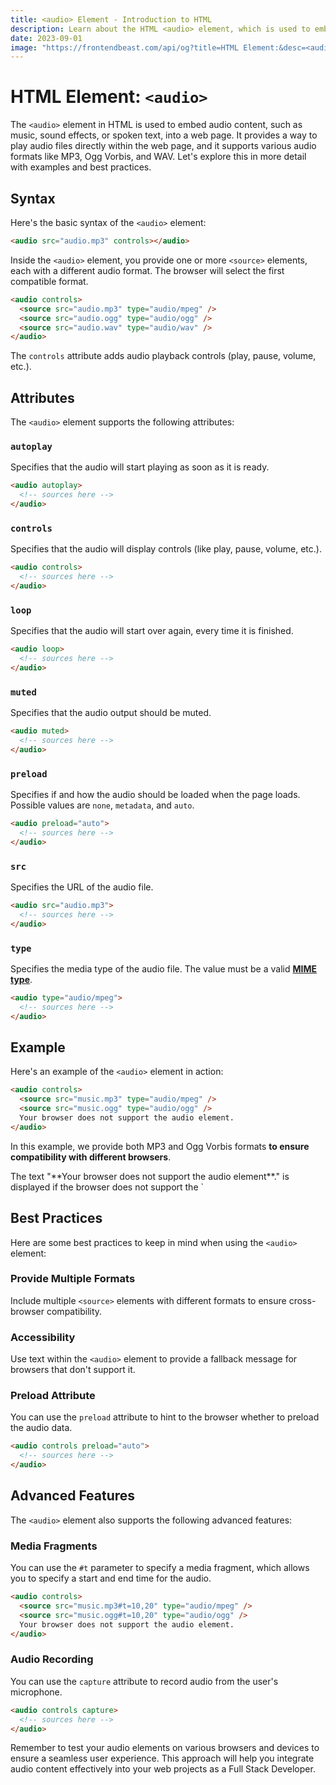 ```yaml
---
title: <audio> Element - Introduction to HTML
description: Learn about the HTML <audio> element, which is used to embed audio content in a document.
date: 2023-09-01
image: "https://frontendbeast.com/api/og?title=HTML Element:&desc=<audio> - Introduction to HTML"
---
```



# HTML Element: `<audio>`

The `<audio>` element in HTML is used to embed audio content, such as music, sound effects, or spoken text, into a web page. It provides a way to play audio files directly within the web page, and it supports various audio formats like MP3, Ogg Vorbis, and WAV. Let's explore this in more detail with examples and best practices.

## Syntax

Here's the basic syntax of the `<audio>` element:

```html
<audio src="audio.mp3" controls></audio>
```

Inside the `<audio>` element, you provide one or more `<source>` elements, each with a different audio format. The browser will select the first compatible format.

```html {2-4}
<audio controls>
  <source src="audio.mp3" type="audio/mpeg" />
  <source src="audio.ogg" type="audio/ogg" />
  <source src="audio.wav" type="audio/wav" />
</audio>
```

The `controls` attribute adds audio playback controls (play, pause, volume, etc.).

## Attributes

The `<audio>` element supports the following attributes:

### `autoplay`

Specifies that the audio will start playing as soon as it is ready.

```html
<audio autoplay>
  <!-- sources here -->
</audio>
```

### `controls`

Specifies that the audio will display controls (like play, pause, volume, etc.).

```html
<audio controls>
  <!-- sources here -->
</audio>
```

### `loop`

Specifies that the audio will start over again, every time it is finished.

```html
<audio loop>
  <!-- sources here -->
</audio>
```

### `muted`

Specifies that the audio output should be muted.

```html
<audio muted>
  <!-- sources here -->
</audio>
```

### `preload`

Specifies if and how the audio should be loaded when the page loads. Possible values are `none`, `metadata`, and `auto`.

```html
<audio preload="auto">
  <!-- sources here -->
</audio>
```

### `src`

Specifies the URL of the audio file.

```html
<audio src="audio.mp3">
  <!-- sources here -->
</audio>
```

### `type`

Specifies the media type of the audio file. The value must be a valid [**MIME type**](https://developer.mozilla.org/en-US/docs/Web/HTTP/Basics_of_HTTP/MIME_types).

```html
<audio type="audio/mpeg">
  <!-- sources here -->
</audio>
```

## Example

Here's an example of the `<audio>` element in action:

```html
<audio controls>
  <source src="music.mp3" type="audio/mpeg" />
  <source src="music.ogg" type="audio/ogg" />
  Your browser does not support the audio element.
</audio>
```

In this example, we provide both MP3 and Ogg Vorbis formats **to ensure compatibility with different browsers**.

<Callout emoji="💡" type="info">
  The text "**Your browser does not support the audio element**." is displayed if the browser does not support the `<audio>` element.
</Callout>

## Best Practices

Here are some best practices to keep in mind when using the `<audio>` element:

### Provide Multiple Formats

Include multiple `<source>` elements with different formats to ensure cross-browser compatibility.

### Accessibility

Use text within the `<audio>` element to provide a fallback message for browsers that don't support it.

### Preload Attribute

You can use the `preload` attribute to hint to the browser whether to preload the audio data.

```html
<audio controls preload="auto">
  <!-- sources here -->
</audio>
```

## Advanced Features

The `<audio>` element also supports the following advanced features:

### Media Fragments

You can use the `#t` parameter to specify a media fragment, which allows you to specify a start and end time for the audio.

```html
<audio controls>
  <source src="music.mp3#t=10,20" type="audio/mpeg" />
  <source src="music.ogg#t=10,20" type="audio/ogg" />
  Your browser does not support the audio element.
</audio>
```

### Audio Recording

You can use the `capture` attribute to record audio from the user's microphone.

```html
<audio controls capture>
  <!-- sources here -->
</audio>
```

Remember to test your audio elements on various browsers and devices to ensure a seamless user experience. This approach will help you integrate audio content effectively into your web projects as a Full Stack Developer.
